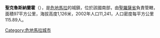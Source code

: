 '''聖克魯斯納蘭霍'''（{{lang-es|Santa Cruz Naranjo}}），是[[危地馬拉|危地馬拉]]的城鎮，位於該國南部，由[[聖羅薩省|聖羅薩省]]負責管轄，面積97平方公里，海拔高度1,126米，2002年人口11,241，人口密度每平方公里115.89人。

{{coord|14|23|N|90|22|W|display=title|region:GT_type:city_source:GNS-enwiki}}

{{Guatemala-geo-stub}}
[[Category:危地馬拉城市|Category:危地馬拉城市]]